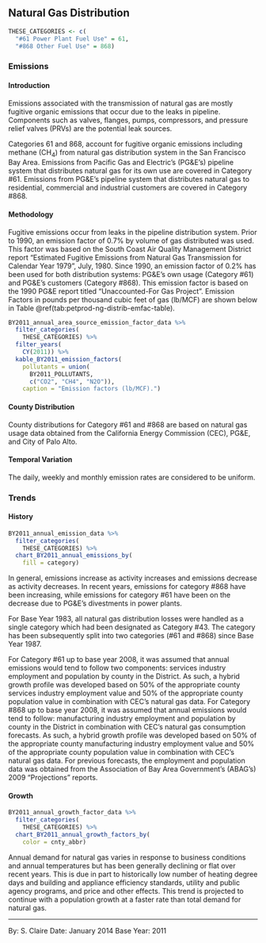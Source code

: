 ## Natural Gas Distribution

```r
THESE_CATEGORIES <- c(
  "#61 Power Plant Fuel Use" = 61,
  "#868 Other Fuel Use" = 868)
```

### Emissions

#### Introduction {-}

Emissions associated with the transmission of natural gas are mostly fugitive organic emissions that occur due to the leaks in pipeline. Components such as valves, flanges, pumps, compressors, and pressure relief valves (PRVs) are the potential leak sources.

Categories 61 and 868, account for fugitive organic emissions including methane (CH~4~) from natural gas distribution system in the San Francisco Bay Area. Emissions from Pacific Gas and Electric's (PG&E's) pipeline system that distributes natural gas for its own use are covered in Category #61. Emissions from PG&E's pipeline system that distributes natural gas to residential, commercial and industrial customers are covered in Category #868.

#### Methodology {-}

Fugitive emissions occur from leaks in the pipeline distribution system. Prior to 1990, an emission factor of 0.7% by volume of gas distributed was used. This factor was based on the South Coast Air Quality Management District report "Estimated Fugitive Emissions from Natural Gas Transmission for Calendar Year 1979", July, 1980. Since 1990, an emission factor of 0.2% has been used for both distribution systems: PG&E's own usage (Category #61) and PG&E's customers (Category #868). This emission factor is based on the 1990 PG&E report titled “Unaccounted-For Gas Project”. Emission Factors in pounds per thousand cubic feet of gas (lb/MCF) are shown below in Table \@ref(tab:petprod-ng-distrib-emfac-table).

```r
BY2011_annual_area_source_emission_factor_data %>%
  filter_categories(
    THESE_CATEGORIES) %>%
  filter_years(
    CY(2011)) %>%
  kable_BY2011_emission_factors(
    pollutants = union(
      BY2011_POLLUTANTS,
      c("CO2", "CH4", "N2O")),
    caption = "Emission factors (lb/MCF).")
```

#### County Distribution {-}

County distributions for Category #61 and #868 are based on natural gas usage data obtained from the California Energy Commission (CEC), PG&E, and City of Palo Alto.

#### Temporal Variation {-}

The daily, weekly and monthly emission rates are considered to be uniform.

### Trends

#### History {-}

```r
BY2011_annual_emission_data %>%
  filter_categories(
    THESE_CATEGORIES) %>%
  chart_BY2011_annual_emissions_by(
    fill = category) 
```

In general, emissions increase as activity increases and emissions decrease as activity decreases. In recent years, emissions for category #868 have been increasing, while emissions for category #61 have been on the decrease due to PG&E’s divestments in power plants.

For Base Year 1983, all natural gas distribution losses were handled as a single category which had been designated as Category #43. The category has been subsequently split into two categories (#61 and #868) since Base Year 1987.

For Category #61 up to base year 2008, it was assumed that annual emissions would tend to follow two components: services industry employment and population by county in the District. As such, a hybrid growth profile was developed based on 50% of the appropriate county services industry employment value and 50% of the appropriate county population value in combination with CEC’s natural gas data. For Category #868 up to base year 2008, it was assumed that annual emissions would tend to follow: manufacturing industry employment and population by county in the District in combination with CEC’s natural gas consumption forecasts. As such, a hybrid growth profile was developed based on 50% of the appropriate county manufacturing industry employment value and 50% of the appropriate county population value in combination with CEC’s natural gas data. For previous forecasts, the employment and population data was obtained from the Association of Bay Area Government's (ABAG’s) 2009 "Projections" reports.

#### Growth {-}

```r
BY2011_annual_growth_factor_data %>%
  filter_categories(
    THESE_CATEGORIES) %>%
  chart_BY2011_annual_growth_factors_by(
    color = cnty_abbr) 
```

Annual demand for natural gas varies in response to business conditions and annual temperatures but has been generally declining or flat over recent years. This is due in part to historically low number of heating degree days and building and appliance efficiency standards, utility and public agency programs, and price and other effects. This trend is projected to continue with a population growth at a faster rate than total demand for natural gas.

***

By: S. Claire
Date: January 2014 
Base Year: 2011
